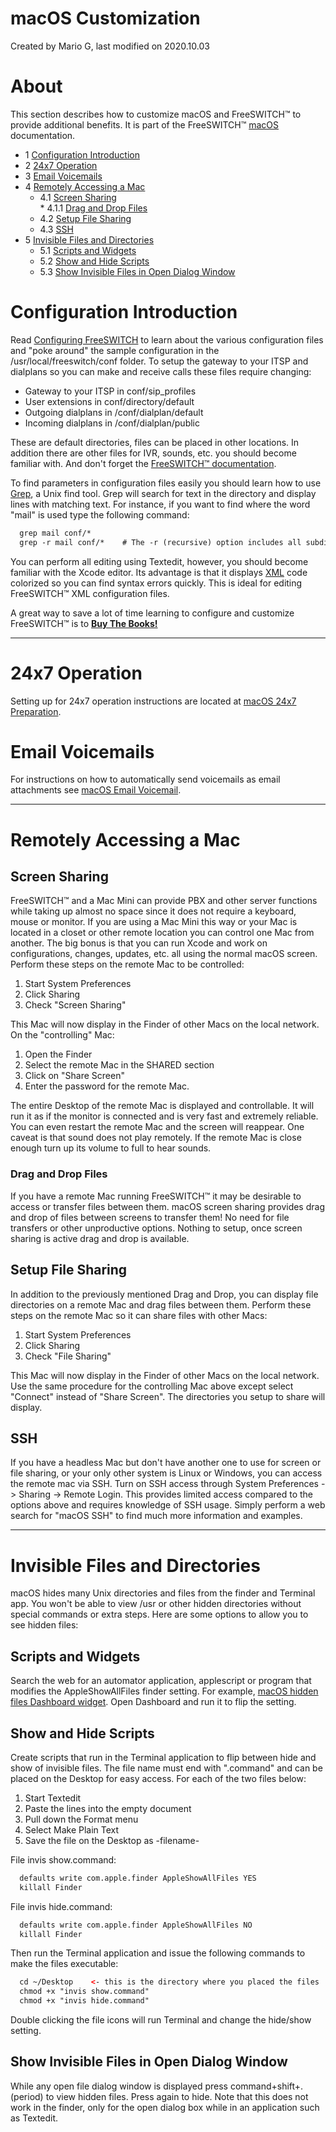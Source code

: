 
# macOS Customization 

 Created by  Mario G, last modified on 2020.10.03

# About

This section describes how to customize macOS and FreeSWITCH™ to provide additional benefits. It is part of the FreeSWITCH™ [macOS](./index.mdx#about) documentation.

* 1 [Configuration Introduction](#configuration-introduction)
* 2 [24x7 Operation](#24x7-operation)
* 3 [Email Voicemails](#email-voicemails)
* 4 [Remotely Accessing a Mac](#remotely-accessing-a-mac)  
   * 4.1 [Screen Sharing](#screen-sharing)  
         * 4.1.1 [Drag and Drop Files](#drag-and-drop-files)  
   * 4.2 [Setup File Sharing](#setup-file-sharing)  
   * 4.3 [SSH](#-freeswitch--macos-customization-)
* 5 [Invisible Files and Directories](#invisible-files-and-directories)  
   * 5.1 [Scripts and Widgets](#scripts-and-widgets)  
   * 5.2 [Show and Hide Scripts](#show-and-hide-scripts)  
   * 5.3 [Show Invisible Files in Open Dialog Window](#show-invisible-files-in-open-dialog-window)

# Configuration Introduction

Read [Configuring FreeSWITCH](../../Configuration/Configuring-FreeSWITCH/index.mdx#set) to learn about the various configuration files and "poke around" the sample configuration in the /usr/local/freeswitch/conf folder. To setup the gateway to your ITSP and dialplans so you can make and receive calls these files require changing:

* Gateway to your ITSP in conf/sip\_profiles
* User extensions in conf/directory/default
* Outgoing dialplans in /conf/dialplan/default
* Incoming dialplans in /conf/dialplan/public

These are default directories, files can be placed in other locations. In addition there are other files for IVR, sounds, etc. you should become familiar with. And don't forget the [FreeSWITCH™ documentation](../../index.mdx#books).

  
To find parameters in configuration files easily you should learn how to use [Grep](http://en.wikipedia.org/wiki/Grep), a Unix find tool. Grep will search for text in the directory and display lines with matching text. For instance, if you want to find where the word "mail" is used type the following command:

```xml
  grep mail conf/*
  grep -r mail conf/*    # The -r (recursive) option includes all subdirectories in the search.
```

  
You can perform all editing using Textedit, however, you should become familiar with the Xcode editor. Its advantage is that it displays [XML](http://en.wikipedia.org/wiki/XML) code colorized so you can find syntax errors quickly. This is ideal for editing FreeSWITCH™ XML configuration files.

  
A great way to save a lot of time learning to configure and customize FreeSWITCH™ is to **[Buy The Books!](https://www.amazon.com/s/ref=a9%5Fsc%5F1?rh=i%3Astripbooks%2Ck%3Afreeswitch&keywords=freeswitch&ie=UTF8&qid=1499207964)**

  
---

# 24x7 Operation

Setting up for 24x7 operation instructions are located at [macOS 24x7 Preparation](./macOS-24x7-Preparation_13174585.mdx#about).

# Email Voicemails

For instructions on how to automatically send voicemails as email attachments see [macOS Email Voicemail](./macOS-Email-Voicemail_13174591.mdx#about).

---

# Remotely Accessing a Mac

## Screen Sharing

FreeSWITCH™ and a Mac Mini can provide PBX and other server functions while taking up almost no space since it does not require a keyboard, mouse or monitor. If you are using a Mac Mini this way or your Mac is located in a closet or other remote location you can control one Mac from another. The big bonus is that you can run Xcode and work on configurations, changes, updates, etc. all using the normal macOS screen. Perform these steps on the remote Mac to be controlled:

1. Start System Preferences
2. Click Sharing
3. Check "Screen Sharing"

This Mac will now display in the Finder of other Macs on the local network. On the "controlling" Mac:

1. Open the Finder
2. Select the remote Mac in the SHARED section
3. Click on "Share Screen"
4. Enter the password for the remote Mac.

The entire Desktop of the remote Mac is displayed and controllable. It will run it as if the monitor is connected and is very fast and extremely reliable. You can even restart the remote Mac and the screen will reappear. One caveat is that sound does not play remotely. If the remote Mac is close enough turn up its volume to full to hear sounds.

### Drag and Drop Files

If you have a remote Mac running FreeSWITCH™ it may be desirable to access or transfer files between them. macOS screen sharing provides drag and drop of files between screens to transfer them! No need for file transfers or other unproductive options. Nothing to setup, once screen sharing is active drag and drop is available.

## Setup File Sharing

In addition to the previously mentioned Drag and Drop, you can display file directories on a remote Mac and drag files between them. Perform these steps on the remote Mac so it can share files with other Macs:

1. Start System Preferences
2. Click Sharing
3. Check "File Sharing"

This Mac will now display in the Finder of other Macs on the local network. Use the same procedure for the controlling Mac above except select "Connect" instead of "Share Screen". The directories you setup to share will display.

## SSH

If you have a headless Mac but don't have another one to use for screen or file sharing, or your only other system is Linux or Windows, you can access the remote mac via SSH. Turn on SSH access through System Preferences -> Sharing -> Remote Login. This provides limited access compared to the options above and requires knowledge of SSH usage. Simply perform a web search for "macOS SSH" to find much more information and examples.

---

# Invisible Files and Directories

macOS hides many Unix directories and files from the finder and Terminal app. You won't be able to view /usr or other hidden directories without special commands or extra steps. Here are some options to allow you to see hidden files:

## Scripts and Widgets

Search the web for an automator application, applescript or program that modifies the AppleShowAllFiles finder setting. For example, [macOS hidden files Dashboard widget](http://mac.softpedia.com/get/Dashboard-Widgets/Webcams/Miscellaneous/Hiddenfiles-Widget.shtml). Open Dashboard and run it to flip the setting.

## Show and Hide Scripts

Create scripts that run in the Terminal application to flip between hide and show of invisible files. The file name must end with ".command" and can be placed on the Desktop for easy access. For each of the two files below:

1. Start Textedit
2. Paste the lines into the empty document
3. Pull down the Format menu
4. Select Make Plain Text
5. Save the file on the Desktop as -filename-

File invis show.command:

```xml
  defaults write com.apple.finder AppleShowAllFiles YES
  killall Finder
```

  
File invis hide.command:

```xml
  defaults write com.apple.finder AppleShowAllFiles NO
  killall Finder
```

  
Then run the Terminal application and issue the following commands to make the files executable:

```xml
  cd ~/Desktop    <- this is the directory where you placed the files
  chmod +x "invis show.command"
  chmod +x "invis hide.command"
```

Double clicking the file icons will run Terminal and change the hide/show setting.

## Show Invisible Files in Open Dialog Window

While any open file dialog window is displayed press command+shift+.(period) to view hidden files. Press again to hide. Note that this does not work in the finder, only for the open dialog box while in an application such as Textedit. 


